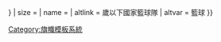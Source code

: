 {{country data {{{2}}}
| flaglink/core
| variant = {{{variant|{{{3|}}}}}}
| size = {{{size|}}}
| name = {{{name|}}}
| altlink = {{{1}}}歲以下國家籃球隊
| altvar = 籃球
}}<noinclude>
[[Category:旗幟模板系統]]
</noinclude>